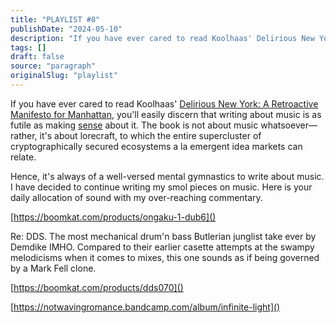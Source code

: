 ```yaml
---
title: "PLAYLIST #8"
publishDate: "2024-05-10"
description: "If you have ever cared to read Koolhaas' Delirious New York: A Retroactive Manifesto for Manhattan, you'll easily discern that......"
tags: []
draft: false
source: "paragraph"
originalSlug: "playlist"
---
```


If you have ever cared to read Koolhaas' [Delirious New York: A Retroactive Manifesto for Manhattan](), you'll easily discern that writing about music is as futile as making [sense]() about it. The book is not about music whatsoever—rather, it's about lorecraft, to which the entire supercluster of cryptographically secured ecosystems a la emergent idea markets can relate.

Hence, it's always of a well-versed mental gymnastics to write about music. I have decided to continue writing my smol pieces on music. Here is your daily allocation of sound with my over-reaching commentary.

[https://boomkat.com/products/ongaku-1-dub6]()

Re: DDS. The most mechanical drum'n bass Butlerian junglist take ever by Demdike IMHO. Compared to their earlier casette attempts at the swampy melodicisms when it comes to mixes, this one sounds as if being governed by a Mark Fell clone.

[https://boomkat.com/products/dds070]()

[https://notwavingromance.bandcamp.com/album/infinite-light]()